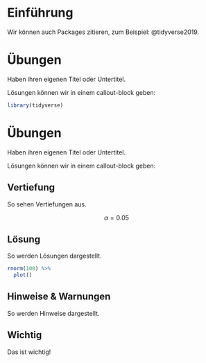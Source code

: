 # Einführung

Wir können auch Packages zitieren, zum Beispiel: @tidyverse2019.

# Übungen

Haben ihren eigenen Titel oder Untertitel.

Lösungen können wir in einem callout-block geben:

```r
library(tidyverse)
```

# Übungen

Haben ihren eigenen Titel oder Untertitel.

Lösungen können wir in einem callout-block geben:

::: callout-note
## Vertiefung

So sehen Vertiefungen aus.

$$\alpha = 0.05$$
:::

::: {.callout-tip collapse="true"}
## Lösung

So werden Lösungen dargestellt.

```r
rnorm(100) %>%
  plot()
```
:::

::: callout-caution
## Hinweise & Warnungen

So werden Hinweise dargestellt.
:::

::: callout-important
## Wichtig

Das ist wichtig!
:::
